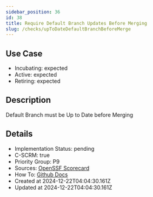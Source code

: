 ```yaml
---
sidebar_position: 36
id: 38
title: Require Default Branch Updates Before Merging
slug: /checks/upToDateDefaultBranchBeforeMerge
---
```


## Use Case
<!-- LEVELS:START -->
- Incubating: expected
- Active: expected
- Retiring: expected
<!-- LEVELS:END -->

<!-- DESCRIPTION:START -->
## Description
Default Branch must be Up to Date before Merging
<!-- DESCRIPTION:END -->

<!-- DETAILS:START -->
## Details
- Implementation Status: pending
- C-SCRM: true
- Priority Group: P9
- Sources: [OpenSSF Scorecard](https://github.com/ossf/scorecard/blob/main/docs/checks.md#branch-protection)
- How To: [Github Docs](https://docs.github.com/en/repositories/configuring-branches-and-merges-in-your-repository/managing-protected-branches/about-protected-branches#require-status-checks-before-merging)
- Created at 2024-12-22T04:04:30.161Z
- Updated at 2024-12-22T04:04:30.161Z
<!-- DETAILS:END -->
